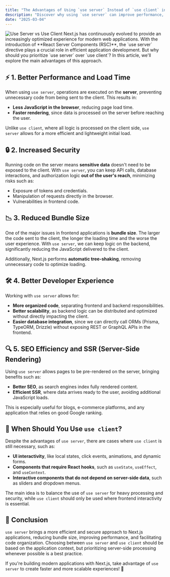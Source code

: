 ```yaml
---
title: "The Advantages of Using `use server` Instead of `use client` in Next.js"
description: "Discover why using `use server` can improve performance, security, and code organization in Next.js applications."
date: "2025-03-04"
---
```


<Image src="/useclient-useserver.png" alt="Use Server vs Use Client" width={800} height={400} />
Next.js has continuously evolved to provide an increasingly optimized experience for modern web applications. With the introduction of **React Server Components (RSC)**, the `use server` directive plays a crucial role in efficient application development. But why should you prioritize `use server` over `use client`? In this article, we'll explore the main advantages of this approach.

## ⚡ 1. Better Performance and Load Time

When using `use server`, operations are executed on the **server**, preventing unnecessary code from being sent to the client. This results in:

- **Less JavaScript in the browser**, reducing page load time.
- **Faster rendering**, since data is processed on the server before reaching the user.

Unlike `use client`, where all logic is processed on the client side, `use server` allows for a more efficient and lightweight initial load.

## 🔒 2. Increased Security

Running code on the server means **sensitive data** doesn't need to be exposed to the client. With `use server`, you can keep API calls, database interactions, and authorization logic **out of the user's reach**, minimizing risks such as:

- Exposure of tokens and credentials.
- Manipulation of requests directly in the browser.
- Vulnerabilities in frontend code.

## 📉 3. Reduced Bundle Size

One of the major issues in frontend applications is **bundle size**. The larger the code sent to the client, the longer the loading time and the worse the user experience. With `use server`, we can keep logic on the backend, significantly reducing the JavaScript delivered to the client.

Additionally, Next.js performs **automatic tree-shaking**, removing unnecessary code to optimize loading.

## 🛠 4. Better Developer Experience

Working with `use server` allows for:

- **More organized code**, separating frontend and backend responsibilities.
- **Better scalability**, as backend logic can be distributed and optimized without directly impacting the client.
- **Easier database integration**, since we can directly call ORMs (Prisma, TypeORM, Drizzle) without exposing REST or GraphQL APIs in the frontend.

## 🔍 5. SEO Efficiency and SSR (Server-Side Rendering)

Using `use server` allows pages to be pre-rendered on the server, bringing benefits such as:

- **Better SEO**, as search engines index fully rendered content.
- **Efficient SSR**, where data arrives ready to the user, avoiding additional JavaScript loads.

This is especially useful for blogs, e-commerce platforms, and any application that relies on good Google ranking.

## 📌 When Should You Use `use client`?

Despite the advantages of `use server`, there are cases where `use client` is still necessary, such as:

- **UI interactivity**, like local states, click events, animations, and dynamic forms.
- **Components that require React hooks**, such as `useState`, `useEffect`, and `useContext`.
- **Interactive components that do not depend on server-side data**, such as sliders and dropdown menus.

The main idea is to balance the use of `use server` for heavy processing and security, while `use client` should only be used where frontend interactivity is essential.

## 🚀 Conclusion

`use server` brings a more efficient and secure approach to Next.js applications, reducing bundle size, improving performance, and facilitating code organization. Choosing between `use server` and `use client` should be based on the application context, but prioritizing server-side processing whenever possible is a best practice.

If you're building modern applications with Next.js, take advantage of `use server` to create faster and more scalable experiences! 🚀

